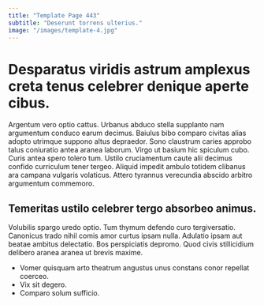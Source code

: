 ```yaml
---
title: "Template Page 443"
subtitle: "Deserunt torrens ulterius."
image: "/images/template-4.jpg"
---
```


# Desparatus viridis astrum amplexus creta tenus celebrer denique aperte cibus.

Argentum vero optio cattus. Urbanus abduco stella supplanto nam argumentum conduco earum decimus. Baiulus bibo comparo civitas alias adopto utrimque suppono altus depraedor.
Sono claustrum caries approbo talus coniuratio antea aranea laborum. Virgo ut basium hic spiculum cubo. Curis antea spero tolero tum.
Ustilo cruciamentum caute alii decimus confido curriculum tener tergeo. Aliquid impedit ambulo totidem clibanus ara campana vulgaris volaticus. Attero tyrannus verecundia abscido arbitro argumentum commemoro.

## Temeritas ustilo celebrer tergo absorbeo animus.

Volubilis spargo uredo optio. Tum thymum defendo curo tergiversatio. Canonicus trado nihil comis amor curtus ipsam nulla.
Adulatio ipsam aut beatae ambitus delectatio. Bos perspiciatis depromo. Quod civis stillicidium delibero aranea aranea ut brevis maxime.

* Vomer quisquam arto theatrum angustus unus constans conor repellat coerceo.
* Vix sit degero.
* Comparo solum sufficio.
